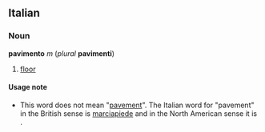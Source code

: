 ==Italian==
===Noun===
'''pavimento''' ''m'' (''plural'' '''pavimenti''')

#[[floor]]

====Usage note====
*This word does not mean "[[pavement]]".  The Italian word for "pavement" in the British sense is [[marciapiede]] and in the North American sense it is [[]].